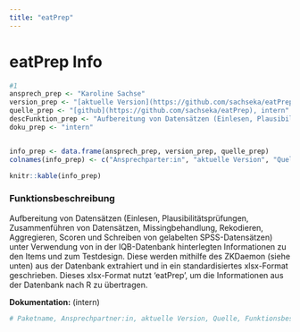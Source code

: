 ```yaml
---
title: "eatPrep"
---
```


# eatPrep Info

```r
#1
ansprech_prep <- "Karoline Sachse"
version_prep <- "[aktuelle Version](https://github.com/sachseka/eatPrep/blob/master/DESCRIPTION)"
quelle_prep <- "[github](https://github.com/sachseka/eatPrep), intern"
descFunktion_prep <- "Aufbereitung von Datensätzen (Einlesen, Plausibilitätsprüfungen, Zusammenführen von Datensätzen, Missingbehandlung, Rekodieren, Aggregieren, Scoren und Schreiben von gelabelten SPSS-Datensätzen) unter Verwendung von in der IQB-Datenbank hinterlegten Informationen zu den Items und zum Testdesign. Diese werden mithilfe des ZKDaemon (siehe unten) aus der Datenbank extrahiert und in ein standardisiertes xlsx-Format geschrieben. Dieses xlsx-Format nutzt 'eatPrep', um die Informationen aus der Datenbank nach R zu übertragen."
doku_prep <- "intern"


info_prep <- data.frame(ansprech_prep, version_prep, quelle_prep)
colnames(info_prep) <- c("Ansprechparter:in", "aktuelle Version", "Quelle")

knitr::kable(info_prep)
```

### Funktionsbeschreibung

Aufbereitung von Datensätzen (Einlesen, Plausibilitätsprüfungen, Zusammenführen von Datensätzen, Missingbehandlung, Rekodieren, Aggregieren, Scoren und Schreiben von gelabelten SPSS-Datensätzen) unter Verwendung von in der IQB-Datenbank hinterlegten Informationen zu den Items und zum Testdesign. Diese werden mithilfe des ZKDaemon (siehe unten) aus der Datenbank extrahiert und in ein standardisiertes xlsx-Format geschrieben. Dieses xlsx-Format nutzt 'eatPrep', um die Informationen aus der Datenbank nach R zu übertragen.

**Dokumentation:** (intern)

```r
# Paketname, Ansprechpartner:in, aktuelle Version, Quelle, Funktionsbeschreibung, Dokumentation.



```
